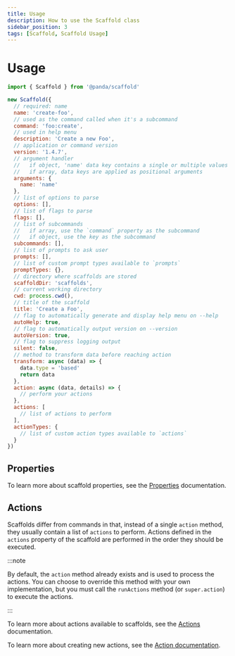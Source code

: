 ```yaml
---
title: Usage
description: How to use the Scaffold class
sidebar_position: 3
tags: [Scaffold, Scaffold Usage]
---
```

# Usage

```js
import { Scaffold } from '@panda/scaffold'

new Scaffold({
  // required: name
  name: 'create-foo',
  // used as the command called when it's a subcommand
  command: 'foo:create',
  // used in help menu
  description: 'Create a new Foo',
  // application or command version
  version: '1.4.7',
  // argument handler
  //   if object, 'name' data key contains a single or multiple values
  //   if array, data keys are applied as positional arguments
  arguments: {
    name: 'name'
  },
  // list of options to parse
  options: [],
  // list of flags to parse
  flags: [],
  // list of subcommands
  //   if array, use the `command` property as the subcommand
  //   if object, use the key as the subcommand
  subcommands: [],
  // list of prompts to ask user
  prompts: [],
  // list of custom prompt types available to `prompts`
  promptTypes: {},
  // directory where scaffolds are stored
  scaffoldDir: 'scaffolds',
  // current working directory
  cwd: process.cwd(),
  // title of the scaffold
  title: 'Create a Foo',
  // flag to automatically generate and display help menu on --help
  autoHelp: true,
  // flag to automatically output version on --version
  autoVersion: true,
  // flag to suppress logging output
  silent: false,
  // method to transform data before reaching action
  transform: async (data) => {
    data.type = 'based'
    return data
  },
  action: async (data, details) => {
    // perform your actions
  },
  actions: [
    // list of actions to perform
  ],
  actionTypes: {
    // list of custom action types available to `actions`
  }
})
```

## Properties

To learn more about scaffold properties, see the [Properties](/docs/entities/scaffold/properties) documentation.

## Actions

Scaffolds differ from commands in that, instead of a single `action` method, they usually contain a list of `actions` to perform. Actions defined in the `actions` property of the scaffold are performed in the order they should be executed.

:::note

By default, the `action` method already exists and is used to process the actions. You can choose to override this method with your own implementation, but you must call the `runActions` method (or `super.action`) to execute the actions.

:::

To learn more about actions available to scaffolds, see the [Actions](/docs/entities/scaffold/actions) documentation.

To learn more about creating new actions, see the [Action documentation](../action/overview).
